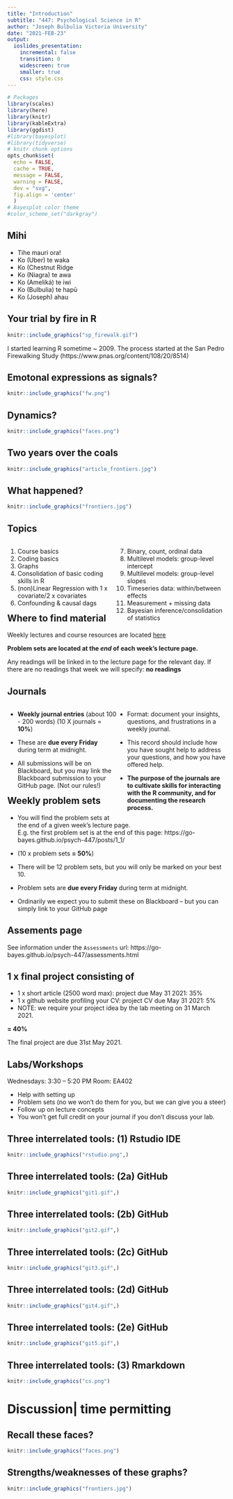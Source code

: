 ```yaml
---
title: "Introduction"
subtitle: "447: Psychological Science in R"
author: "Joseph Bulbulia Victoria University"
date: "2021-FEB-23"
output: 
  ioslides_presentation:
    incremental: false
    transition: 0
    widescreen: true
    smaller: true
    css: style.css
---
```


```r
# Packages
library(scales)
library(here)
library(knitr)
library(kableExtra)
library(ggdist)
#library(bayesplot)
#library(tidyverse)
# knitr chunk options
opts_chunk$set(
  echo = FALSE, 
  cache = TRUE,
  message = FALSE,
  warning = FALSE,
  dev = "svg",
  fig.align = 'center'
  )
# Bayesplot color theme
#color_scheme_set("darkgray")
```

## Mihi

- Tihe mauri ora! 	  
- Ko (Uber) te waka	
- Ko (Chestnut Ridge
- Ko (Niagra) te awa 	 	
- Ko (Ameliká) te iwi 		
- Ko (Bulbulia) te hapū 	
- Ko (Joseph) ahau


## Your trial by fire in R

```r
knitr::include_graphics("sp_firewalk.gif")
```

<div class="notes">
I started learning R sometime ~ 2009. 
The process started at the San Pedro Firewalking Study (https://www.pnas.org/content/108/20/8514)
</div>

## Emotonal expressions as signals?

```r
knitr::include_graphics("fw.png")
```


## Dynamics? {.flexbox .vcenter}

```r
knitr::include_graphics("faces.png")
```


## Two years over the coals {.flexbox .vcenter}



```r
knitr::include_graphics("article_frontiers.jpg")
```


## What happened? 

```r
knitr::include_graphics("frontiers.jpg")
```


## Topics

<div style="float: left; width: 50%;">
1. Course basics
2. Coding basics
3. Graphs
4. Consolidation of basic coding skills in R
5. (non)Linear Regression with 1 x covariate/2 x covariates
6. Confounding & causal dags 
</div>

<div style="float: right; width: 50%;">
7.  Binary, count, ordinal data
8.  Multilevel models: group-level intercept
9.  Multilevel models: group-level slopes
10. Timeseries data: within/between effects
11. Measurement + missing data
12. Bayesian inference/consolidation of statistics
</div>


## Where to find material

Weekly lectures and course resources are located [here](https://go-bayes.github.io/psych-447/)

**Problem sets are located at the *end* of each week's lecture page.**

Any readings will be linked in to the lecture page for the relevant day. If there are no readings that week we will specify: **no readings**


## Journals
<div style="float: left; width: 50%;">
-  **Weekly journal entries** (about 100 - 200 words) 
(10 X journals = **10%**)

- These are **due every Friday** during term at midnight. 

- All submissions will be on Blackboard, but you may link the Blackboard submission to your GitHub page. (Not our rules!)
</div>

<div style="float: right; width: 50%;">


- Format: document your insights, questions, and frustrations in a weekly journal.  

- This record should include how you have sought help to address your questions, and how you have offered help. 

- **The purpose of the journals are to cultivate skills for interacting with the R community, and for documenting the research process.**
</div>

## Weekly problem sets

- You will find the problem sets at the end of a given week's lecture page.  
E.g. the first problem set is at the end of this page:
https://go-bayes.github.io/psych-447/posts/1_1/

- (10 x problem sets **= 50%**)

- There will be 12 problem sets, but you will only be marked on your best 10. 

- Problem sets are **due every Friday** during term at midnight. 

- Ordinarily we expect you to submit these on Blackboard -- but you can simply link to your GitHub page



## Assements page

See information under the `Assessments` url:
https://go-bayes.github.io/psych-447/assessments.html


## 1 x final project consisting of

  - 1 x short article (2500 word max): project due May 31 2021: 35%
  - 1 x github website profiling your CV: project CV due May 31 2021: 5%
  - NOTE: we require your project idea by the lab meeting on 31 March 2021.
  
  **= 40%**

The final project are due 31st May 2021. 


## Labs/Workshops

Wednesdays: 3:30 -- 5:20 PM
Room: EA402

- Help with setting up 
- Problem sets (no we won't do them for you, but we can give you a steer)
- Follow up on lecture concepts
- You won't get full credit on your journal if you don't discuss your lab.



## Three interrelated tools: (1) Rstudio IDE {.flexbox .vcenter}


```r
knitr::include_graphics("rstudio.png",)
```



## Three interrelated tools: (2a) GitHub {.flexbox .vcenter}

```r
knitr::include_graphics("git1.gif",)
```


## Three interrelated tools: (2b) GitHub {.flexbox .vcenter}

```r
knitr::include_graphics("git2.gif",)
```

## Three interrelated tools: (2c) GitHub {.flexbox .vcenter}

```r
knitr::include_graphics("git3.gif",)
```

## Three interrelated tools: (2d) GitHub {.flexbox .vcenter}

```r
knitr::include_graphics("git4.gif",)
```



## Three interrelated tools: (2e) GitHub {.flexbox .vcenter}

```r
knitr::include_graphics("git5.gif",)
```



## Three interrelated tools: (3) Rmarkdown {.flexbox .vcenter}

```r
knitr::include_graphics("cs.png")
```
# Discussion| time permitting

## Recall these faces? {.flexbox .vcenter}

```r
knitr::include_graphics("faces.png")
```



## Strengths/weaknesses of these graphs?{.flexbox .vcenter}

```r
knitr::include_graphics("frontiers.jpg")
```




